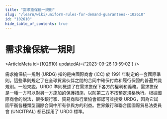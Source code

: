 ```yaml
---
title: "需求擔保統一規則"
slug: "/learn/wiki/uniform-rules-for-demand-guarantees--102610"
id: "102610"
hide_table_of_contents: true
---
```



# 需求擔保統一規則

<ArticleMeta id={102610} updatedAt={'2023-09-26 13:59:02'} />
<div className='border-solid border-b border-t-0 my-4 border-[var(--ifm-color-gray-300)]' />

需求擔保統一規則 (URDG) 指的是由國際商會 (ICC) 於 1991 年制定的一套國際準則。這些準則規定了在全球貿易伙伴之間的合同中確保付款和履行保證的普遍共識規則。一般來説，URDG 準則概述了在需求擔保下各方的權利和義務。需求擔保是一種一方可以對另一方施加的保護措施，以防第二方不按預定規格執行。根據國際商會的説法，很多銀行家、貿易商和行業協會都認可並接受 URDG，因為它試圖平衡各種類型國際合同中所有參與方的利益。世界銀行和聯合國國際貿易法委員會 (UNCITRAL) 都已採用了 URDG 標準。
